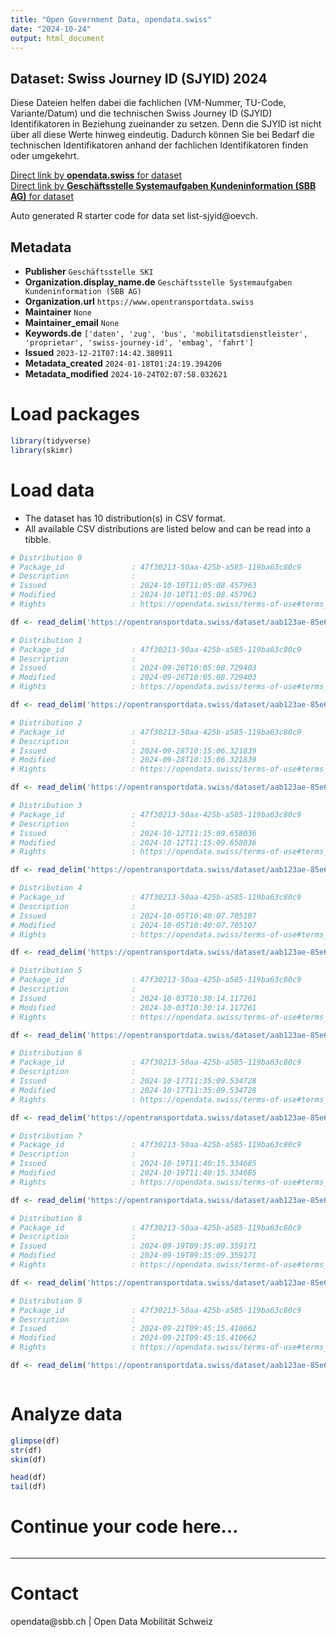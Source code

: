 ```yaml
---
title: "Open Government Data, opendata.swiss"
date: "2024-10-24"
output: html_document
---
```


## Dataset: Swiss Journey ID (SJYID) 2024

Diese Dateien helfen dabei die fachlichen (VM-Nummer, TU-Code, Variante/Datum) und die technischen Swiss Journey ID (SJYID) Identifikatoren in Beziehung zueinander zu setzen. Denn die SJYID ist nicht über all diese Werte hinweg eindeutig. Dadurch können Sie bei Bedarf die technischen Identifikatoren anhand der fachlichen Identifikatoren finden oder umgekehrt.

[Direct link by **opendata.swiss** for dataset](https://opendata.swiss/de/dataset/liste-sjyid)<br>
[Direct link by **Geschäftsstelle Systemaufgaben Kundeninformation (SBB AG)** for dataset](https://opentransportdata.swiss/dataset/list-sjyid)

Auto generated R starter code for data set list-sjyid@oevch.

## Metadata

- **Publisher** `Geschäftsstelle SKI`
- **Organization.display_name.de** `Geschäftsstelle Systemaufgaben Kundeninformation (SBB AG)`
- **Organization.url** `https://www.opentransportdata.swiss`
- **Maintainer** `None`
- **Maintainer_email** `None`
- **Keywords.de** `['daten', 'zug', 'bus', 'mobilitatsdienstleister', 'proprietar', 'swiss-journey-id', 'embag', 'fahrt']`
- **Issued** `2023-12-21T07:14:42.380911`
- **Metadata_created** `2024-01-18T01:24:19.394206`
- **Metadata_modified** `2024-10-24T02:07:58.032621`


# Load packages

```r

library(tidyverse)
library(skimr)

```

# Load data

-   The dataset has 10 distribution(s) in CSV format.
-   All available CSV distributions are listed below and can be read into a tibble.

```r

# Distribution 0
# Package_id               : 47f30213-50aa-425b-a585-119ba63c80c9
# Description              : 
# Issued                   : 2024-10-10T11:05:08.457963
# Modified                 : 2024-10-10T11:05:08.457963
# Rights                   : https://opendata.swiss/terms-of-use#terms_by

df <- read_delim('https://opentransportdata.swiss/dataset/aab123ae-85e6-4b14-8bdf-cdd9d0755329/resource/988f63de-8f42-4b10-a381-6067a1d23251/download/listing-sjyid-fp-2024-202410092201.csv')

# Distribution 1
# Package_id               : 47f30213-50aa-425b-a585-119ba63c80c9
# Description              : 
# Issued                   : 2024-09-26T10:05:08.729403
# Modified                 : 2024-09-26T10:05:08.729403
# Rights                   : https://opendata.swiss/terms-of-use#terms_by

df <- read_delim('https://opentransportdata.swiss/dataset/aab123ae-85e6-4b14-8bdf-cdd9d0755329/resource/27005ec2-1dd7-4592-9c35-983f8767eb10/download/listing-sjyid-fp-2024-202409252200.csv')

# Distribution 2
# Package_id               : 47f30213-50aa-425b-a585-119ba63c80c9
# Description              : 
# Issued                   : 2024-09-28T10:15:06.321839
# Modified                 : 2024-09-28T10:15:06.321839
# Rights                   : https://opendata.swiss/terms-of-use#terms_by

df <- read_delim('https://opentransportdata.swiss/dataset/aab123ae-85e6-4b14-8bdf-cdd9d0755329/resource/4486d011-af53-4f8b-a55e-7bbf1a82a9b8/download/listing-sjyid-fp-2024-202409272200.csv')

# Distribution 3
# Package_id               : 47f30213-50aa-425b-a585-119ba63c80c9
# Description              : 
# Issued                   : 2024-10-12T11:15:09.658036
# Modified                 : 2024-10-12T11:15:09.658036
# Rights                   : https://opendata.swiss/terms-of-use#terms_by

df <- read_delim('https://opentransportdata.swiss/dataset/aab123ae-85e6-4b14-8bdf-cdd9d0755329/resource/9452f226-7035-436d-a414-45a4b3e3d3e1/download/listing-sjyid-fp-2024-202410112200.csv')

# Distribution 4
# Package_id               : 47f30213-50aa-425b-a585-119ba63c80c9
# Description              : 
# Issued                   : 2024-10-05T10:40:07.705107
# Modified                 : 2024-10-05T10:40:07.705107
# Rights                   : https://opendata.swiss/terms-of-use#terms_by

df <- read_delim('https://opentransportdata.swiss/dataset/aab123ae-85e6-4b14-8bdf-cdd9d0755329/resource/ec84d41c-6d0c-4929-aa07-94fb0678a611/download/listing-sjyid-fp-2024-202410042200.csv')

# Distribution 5
# Package_id               : 47f30213-50aa-425b-a585-119ba63c80c9
# Description              : 
# Issued                   : 2024-10-03T10:30:14.117261
# Modified                 : 2024-10-03T10:30:14.117261
# Rights                   : https://opendata.swiss/terms-of-use#terms_by

df <- read_delim('https://opentransportdata.swiss/dataset/aab123ae-85e6-4b14-8bdf-cdd9d0755329/resource/f9d949ce-7359-44f4-8278-b1e69cc3949f/download/listing-sjyid-fp-2024-202410022204.csv')

# Distribution 6
# Package_id               : 47f30213-50aa-425b-a585-119ba63c80c9
# Description              : 
# Issued                   : 2024-10-17T11:35:09.534728
# Modified                 : 2024-10-17T11:35:09.534728
# Rights                   : https://opendata.swiss/terms-of-use#terms_by

df <- read_delim('https://opentransportdata.swiss/dataset/aab123ae-85e6-4b14-8bdf-cdd9d0755329/resource/5512ace0-a723-40ac-99cf-49a266f48702/download/listing-sjyid-fp-2024-202410162200.csv')

# Distribution 7
# Package_id               : 47f30213-50aa-425b-a585-119ba63c80c9
# Description              : 
# Issued                   : 2024-10-19T11:40:15.334685
# Modified                 : 2024-10-19T11:40:15.334685
# Rights                   : https://opendata.swiss/terms-of-use#terms_by

df <- read_delim('https://opentransportdata.swiss/dataset/aab123ae-85e6-4b14-8bdf-cdd9d0755329/resource/9a10f39c-17c4-455c-84f2-3508985811b2/download/listing-sjyid-fp-2024-202410182201.csv')

# Distribution 8
# Package_id               : 47f30213-50aa-425b-a585-119ba63c80c9
# Description              : 
# Issued                   : 2024-09-19T09:35:09.359171
# Modified                 : 2024-09-19T09:35:09.359171
# Rights                   : https://opendata.swiss/terms-of-use#terms_by

df <- read_delim('https://opentransportdata.swiss/dataset/aab123ae-85e6-4b14-8bdf-cdd9d0755329/resource/0e96e626-2d36-4725-86c0-bb9ac0bf16e2/download/listing-sjyid-fp-2024-202409182200.csv')

# Distribution 9
# Package_id               : 47f30213-50aa-425b-a585-119ba63c80c9
# Description              : 
# Issued                   : 2024-09-21T09:45:15.410662
# Modified                 : 2024-09-21T09:45:15.410662
# Rights                   : https://opendata.swiss/terms-of-use#terms_by

df <- read_delim('https://opentransportdata.swiss/dataset/aab123ae-85e6-4b14-8bdf-cdd9d0755329/resource/fb237daf-a175-4d7a-8103-14237cab47c1/download/listing-sjyid-fp-2024-202409202200.csv')



```

# Analyze data

```r

glimpse(df)
str(df)
skim(df)

head(df)
tail(df)

```

# Continue your code here...

```r

```

------------------------------------------------------------------------

# Contact

opendata@sbb.ch | Open Data Mobilität Schweiz
